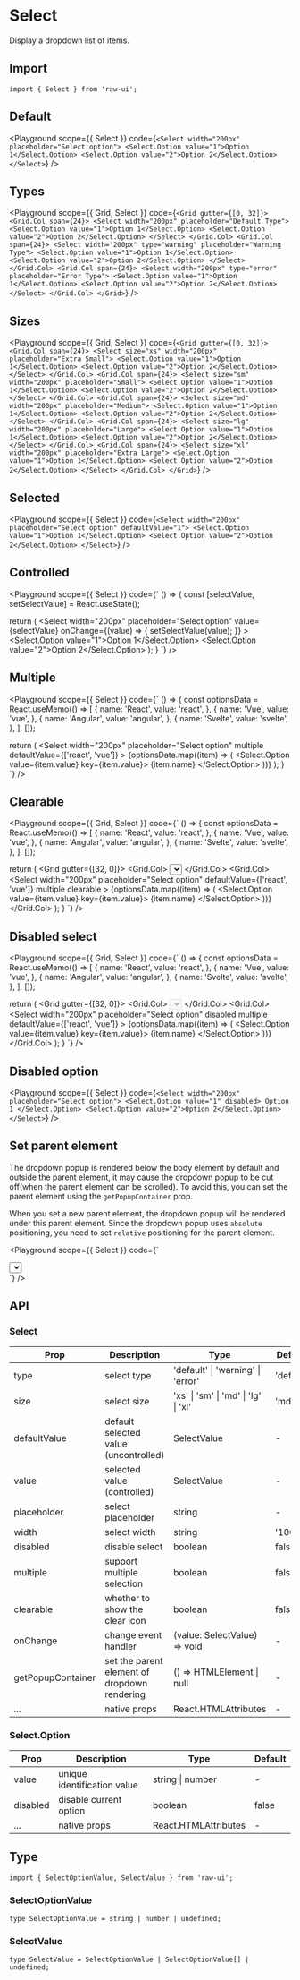 
# Select

Display a dropdown list of items.

## Import

```tsx
import { Select } from 'raw-ui';
```

## Default

<Playground
  scope={{ Select }}
  code={`
<Select width="200px" placeholder="Select option">
  <Select.Option value="1">Option 1</Select.Option>
  <Select.Option value="2">Option 2</Select.Option>
</Select>
`}
/>

## Types

<Playground
  scope={{ Grid, Select }}
  code={`
<Grid gutter={[0, 32]}>
  <Grid.Col span={24}>
    <Select width="200px" placeholder="Default Type">
      <Select.Option value="1">Option 1</Select.Option>
      <Select.Option value="2">Option 2</Select.Option>
    </Select>
  </Grid.Col>
  <Grid.Col span={24}>
    <Select width="200px" type="warning" placeholder="Warning Type">
      <Select.Option value="1">Option 1</Select.Option>
      <Select.Option value="2">Option 2</Select.Option>
    </Select>
  </Grid.Col>
  <Grid.Col span={24}>
    <Select width="200px" type="error" placeholder="Error Type">
      <Select.Option value="1">Option 1</Select.Option>
      <Select.Option value="2">Option 2</Select.Option>
    </Select>
  </Grid.Col>
</Grid>
`}
/>

## Sizes

<Playground
  scope={{ Grid, Select }}
  code={`
<Grid gutter={[0, 32]}>
  <Grid.Col span={24}>
    <Select size="xs" width="200px" placeholder="Extra Small">
      <Select.Option value="1">Option 1</Select.Option>
      <Select.Option value="2">Option 2</Select.Option>
    </Select>
  </Grid.Col>
  <Grid.Col span={24}>
    <Select size="sm" width="200px" placeholder="Small">
      <Select.Option value="1">Option 1</Select.Option>
      <Select.Option value="2">Option 2</Select.Option>
    </Select>
  </Grid.Col>
  <Grid.Col span={24}>
    <Select size="md" width="200px" placeholder="Medium">
      <Select.Option value="1">Option 1</Select.Option>
      <Select.Option value="2">Option 2</Select.Option>
    </Select>
  </Grid.Col>
  <Grid.Col span={24}>
    <Select size="lg" width="200px" placeholder="Large">
      <Select.Option value="1">Option 1</Select.Option>
      <Select.Option value="2">Option 2</Select.Option>
    </Select>
  </Grid.Col>
  <Grid.Col span={24}>
    <Select size="xl" width="200px" placeholder="Extra Large">
      <Select.Option value="1">Option 1</Select.Option>
      <Select.Option value="2">Option 2</Select.Option>
    </Select>
  </Grid.Col>
</Grid>
`}
/>

## Selected

<Playground
  scope={{ Select }}
  code={`
<Select width="200px" placeholder="Select option" defaultValue="1">
  <Select.Option value="1">Option 1</Select.Option>
  <Select.Option value="2">Option 2</Select.Option>
</Select>
`}
/>

## Controlled

<Playground
  scope={{ Select }}
  code={`
() => {
  const [selectValue, setSelectValue] = React.useState<SelectValue>();

  return (
    <Select
      width="200px"
      placeholder="Select option"
      value={selectValue}
      onChange={(value) => {
        setSelectValue(value);
      }}
    >
      <Select.Option value="1">Option 1</Select.Option>
      <Select.Option value="2">Option 2</Select.Option>
    </Select>
  );
}
`}
/>

## Multiple

<Playground
  scope={{ Select }}
  code={`
() => {
  const optionsData = React.useMemo(() => [
    {
      name: 'React',
      value: 'react',
    },
    {
      name: 'Vue',
      value: 'vue',
    },
    {
      name: 'Angular',
      value: 'angular',
    },
    {
      name: 'Svelte',
      value: 'svelte',
    },
  ], []);

  return (
    <Select
      width="200px"
      placeholder="Select option"
      multiple
      defaultValue={['react', 'vue']}
    >
      {optionsData.map((item) => (
        <Select.Option value={item.value} key={item.value}>
          {item.name}
        </Select.Option>
      ))}
    </Select>
  );
}
`}
/>

## Clearable

<Playground
  scope={{ Grid, Select }}
  code={`
() => {
  const optionsData = React.useMemo(() => [
    {
      name: 'React',
      value: 'react',
    },
    {
      name: 'Vue',
      value: 'vue',
    },
    {
      name: 'Angular',
      value: 'angular',
    },
    {
      name: 'Svelte',
      value: 'svelte',
    },
  ], []);

  return (
    <Grid gutter={[32, 0]}>
      <Grid.Col>
        <Select
          width="200px"
          placeholder="Select option"
          defaultValue="1"
          clearable
        >
          <Select.Option value="1">Option 1</Select.Option>
          <Select.Option value="2">Option 2</Select.Option>
        </Select>
      </Grid.Col>
      <Grid.Col>
        <Select
          width="200px"
          placeholder="Select option"
          defaultValue={['react', 'vue']}
          multiple
          clearable
        >
          {optionsData.map((item) => (
            <Select.Option value={item.value} key={item.value}>
              {item.name}
            </Select.Option>
          ))}
        </Select>
      </Grid.Col>
    </Grid>
  );
}
`}
/>


## Disabled select

<Playground
  scope={{ Grid, Select }}
  code={`
() => {
  const optionsData = React.useMemo(() => [
    {
      name: 'React',
      value: 'react',
    },
    {
      name: 'Vue',
      value: 'vue',
    },
    {
      name: 'Angular',
      value: 'angular',
    },
    {
      name: 'Svelte',
      value: 'svelte',
    },
  ], []);

  return (
    <Grid gutter={[32, 0]}>
      <Grid.Col>
        <Select width="200px" placeholder="Select option" disabled>
          <Select.Option value="1">Option 1</Select.Option>
          <Select.Option value="2">Option 2</Select.Option>
        </Select>
      </Grid.Col>
      <Grid.Col>
        <Select
          width="200px"
          placeholder="Select option"
          disabled
          multiple
          defaultValue={['react', 'vue']}
        >
          {optionsData.map((item) => (
            <Select.Option value={item.value} key={item.value}>
              {item.name}
            </Select.Option>
          ))}
        </Select>
      </Grid.Col>
    </Grid>
  );
}
`}
/>

## Disabled option

<Playground
  scope={{ Select }}
  code={`
<Select width="200px" placeholder="Select option">
  <Select.Option value="1" disabled>
    Option 1
  </Select.Option>
  <Select.Option value="2">Option 2</Select.Option>
</Select>
`}
/>

## Set parent element

The dropdown popup is rendered below the body element by default and outside the parent element, it may cause the dropdown popup to be cut off(when the parent element can be scrolled). To avoid this, you can set the parent element using the `getPopupContainer` prop.

When you set a new parent element, the dropdown popup will be rendered under this parent element. Since the dropdown popup uses `absolute` positioning, you need to set `relative` positioning for the parent element.

<Playground
  scope={{ Select }}
  code={`
<div
  id="parentElement"
  style={{
    position: 'relative',
    overflowY: 'auto',
    width: '400px',
    height: '200px',
  }}
>
  <div
    style={{
      display: 'flex',
      alignItems: 'center',
      justifyContent: 'center',
      height: '400px',
    }}
  >
    <Select
      width="200px"
      placeholder="Select option"
      getPopupContainer={() => document.querySelector('#parentElement')}
    >
      <Select.Option value="1">Option 1</Select.Option>
      <Select.Option value="2">Option 2</Select.Option>
    </Select>
  </div>
</div>
`}
/>

## API

### Select

| Prop              | Description                                  | Type                                 | Default   |
| ----------------- | -------------------------------------------- | ------------------------------------ | --------- |
| type              | select type                                  | 'default' \| 'warning' \| 'error'    | 'default' |
| size              | select size                                  | 'xs' \| 'sm' \| 'md' \| 'lg' \| 'xl' | 'md'      |
| defaultValue      | default selected value (uncontrolled)        | SelectValue                          | -         |
| value             | selected value (controlled)                  | SelectValue                          | -         |
| placeholder       | select placeholder                           | string                               | -         |
| width             | select width                                 | string                               | '100%'    |
| disabled          | disable select                               | boolean                              | false     |
| multiple          | support multiple selection                   | boolean                              | false     |
| clearable         | whether to show the clear icon               | boolean                              | false     |
| onChange          | change event handler                         | (value: SelectValue) => void         | -         |
| getPopupContainer | set the parent element of dropdown rendering | () => HTMLElement \| null            | -         |
| ...               | native props                                 | React.HTMLAttributes                 | -         |

### Select.Option

| Prop     | Description                 | Type                 | Default |
| -------- | --------------------------- | -------------------- | ------- |
| value    | unique identification value | string \| number     | -       |
| disabled | disable current option      | boolean              | false   |
| ...      | native props                | React.HTMLAttributes | -       |

## Type

```tsx
import { SelectOptionValue, SelectValue } from 'raw-ui';
```

### SelectOptionValue

```tsx
type SelectOptionValue = string | number | undefined;
```

### SelectValue

```tsx
type SelectValue = SelectOptionValue | SelectOptionValue[] | undefined;
```
